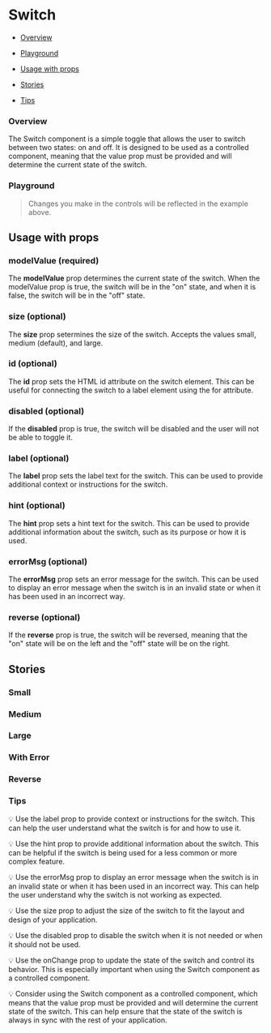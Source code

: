 
<Meta of={SwitchStories} />

# Switch

- [Overview](#overview)

- [Playground](#playground)

- [Usage with props](#usage)

- [Stories](#stories)

- [Tips](#tips)

### Overview <a id="overview" />

The Switch component is a simple toggle that allows the user to switch between two states: on and off. It is designed to be used as a controlled component, meaning that the value prop must be provided and will determine the current state of the switch.

<Canvas>
  <Story of={SwitchStories.Overview} />
</Canvas>

### Playground <a id="playground" />

> Changes you make in the controls will be reflected in the example above.

<Controls of={SwitchStories.Overview} exclude={/^(on|change|onChange.*)$/} />

## Usage with props <a id="usage" />

### modelValue (required)

The **modelValue** prop determines the current state of the switch. When the modelValue prop is true, the switch will be in the "on" state, and when it is false, the switch will be in the "off" state.

### size (optional)

The **size** prop setermines the size of the switch. Accepts the values small, medium (default), and large.

### id (optional)

The **id** prop sets the HTML id attribute on the switch element. This can be useful for connecting the switch to a label element using the for attribute.

### disabled (optional)

If the **disabled** prop is true, the switch will be disabled and the user will not be able to toggle it.

### label (optional)

The **label** prop sets the label text for the switch. This can be used to provide additional context or instructions for the switch.

### hint (optional)

The **hint** prop sets a hint text for the switch. This can be used to provide additional information about the switch, such as its purpose or how it is used.

### errorMsg (optional)

The **errorMsg** prop sets an error message for the switch. This can be used to display an error message when the switch is in an invalid state or when it has been used in an incorrect way.

### reverse (optional)

If the **reverse** prop is true, the switch will be reversed, meaning that the "on" state will be on the left and the "off" state will be on the right.

## Stories <a id="stories" />

### Small

<Canvas>
  <Story of={SwitchStories.Small} />
</Canvas>

### Medium

<Canvas>
  <Story of={SwitchStories.Medium} />
</Canvas>

### Large

<Canvas>
  <Story of={SwitchStories.Large} />
</Canvas>

### With Error

<Canvas>
  <Story of={SwitchStories.WithError} />
</Canvas>

### Reverse

<Canvas>
  <Story of={SwitchStories.Reverse} />
</Canvas>

### Tips <a id="tips" />

💡 Use the label prop to provide context or instructions for the switch. This can help the user understand what the switch is for and how to use it.

💡 Use the hint prop to provide additional information about the switch. This can be helpful if the switch is being used for a less common or more complex feature.

💡 Use the errorMsg prop to display an error message when the switch is in an invalid state or when it has been used in an incorrect way. This can help the user understand why the switch is not working as expected.

💡 Use the size prop to adjust the size of the switch to fit the layout and design of your application.

💡 Use the disabled prop to disable the switch when it is not needed or when it should not be used.

💡 Use the onChange prop to update the state of the switch and control its behavior. This is especially important when using the Switch component as a controlled component.

💡 Consider using the Switch component as a controlled component, which means that the value prop must be provided and will determine the current state of the switch. This can help ensure that the state of the switch is always in sync with the rest of your application.
